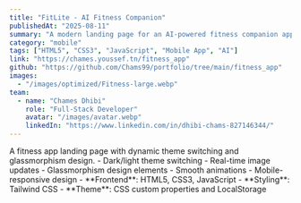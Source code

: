 ```yaml
---
title: "FitLite - AI Fitness Companion"
publishedAt: "2025-08-11"
summary: "A modern landing page for an AI-powered fitness companion app featuring dynamic theme switching and smooth animations."
category: "mobile"
tags: ["HTML5", "CSS3", "JavaScript", "Mobile App", "AI"]
link: "https://chames.youssef.tn/fitness_app"
github: "https://github.com/Chams99/portfolio/tree/main/fitness_app"
images:
  - "/images/optimized/Fitness-large.webp"
team:
  - name: "Chames Dhibi"
    role: "Full-Stack Developer"
    avatar: "/images/avatar.webp"
    linkedIn: "https://www.linkedin.com/in/dhibi-chams-827146344/"
---
```


<ProjectContent>
  <ProjectSection title="Overview">
    A fitness app landing page with dynamic theme switching and glassmorphism design.
  </ProjectSection>

  <ProjectSection title="Features">
    - Dark/light theme switching
    - Real-time image updates
    - Glassmorphism design elements
    - Smooth animations
    - Mobile-responsive design
  </ProjectSection>

  <ProjectSection title="Tech Stack">
    - **Frontend**: HTML5, CSS3, JavaScript
    - **Styling**: Tailwind CSS
    - **Theme**: CSS custom properties and LocalStorage
  </ProjectSection>
</ProjectContent>

